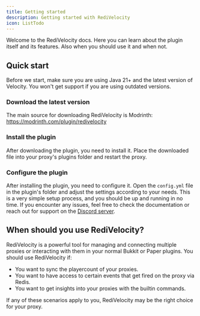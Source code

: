 ```yaml
---
title: Getting started
description: Getting started with RediVelocity
icon: ListTodo
---
```



Welcome to the RediVelocity docs. Here you can learn about the plugin itself and its features. Also when you should use it and when not.

## Quick start
Before we start, make sure you are using Java 21+ and the latest version of Velocity. You won't get support if you are using outdated versions.
<Steps>
<Step>
### Download the latest version
The main source for downloading RediVelocity is Modrinth: https://modrinth.com/plugin/redivelocity
</Step>
<Step>
### Install the plugin
After downloading the plugin, you need to install it. Place the downloaded file into your proxy's plugins folder and restart the proxy.
</Step>
<Step>
### Configure the plugin
After installing the plugin, you need to configure it. Open the `config.yml` file in the plugin's folder and adjust the settings according to your needs.
</Step>
</Steps>
This is a very simple setup process, and you should be up and running in no time. If you encounter any issues, feel free to check the documentation or reach out for support on the [Discord server](https://discord.gg/yVp7Qvhj9k).

## When should you use RediVelocity?

RediVelocity is a powerful tool for managing and connecting multiple proxies or interacting with them in your normal Bukkit or Paper plugins. You should use RediVelocity if:

- You want to sync the playercount of your proxies.
- You want to have access to certain events that get fired on the proxy via Redis.
- You want to get insights into your proxies with the builtin commands.

If any of these scenarios apply to you, RediVelocity may be the right choice for your proxy.
